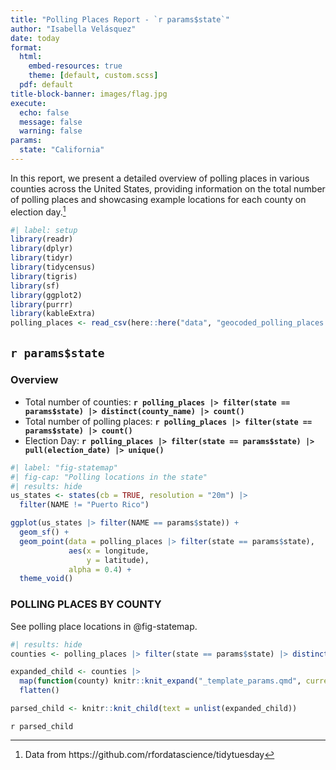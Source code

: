 ```yaml
---
title: "Polling Places Report - `r params$state`"
author: "Isabella Velásquez"
date: today
format:
  html:
    embed-resources: true
    theme: [default, custom.scss]
  pdf: default
title-block-banner: images/flag.jpg
execute:
  echo: false
  message: false
  warning: false
params:
  state: "California"
---
```


In this report, we present a detailed overview of polling places in various counties across the United States, providing information on the total number of polling places and showcasing example locations for each county on election day.[^1]

[^1]: Data from https://github.com/rfordatascience/tidytuesday

```r
#| label: setup
library(readr)
library(dplyr)
library(tidyr)
library(tidycensus)
library(tigris)
library(sf)
library(ggplot2)
library(purrr)
library(kableExtra)
polling_places <- read_csv(here::here("data", "geocoded_polling_places.csv"))
```

## `r params$state`

### Overview

:::: {layout-ncol="2"}
::: {}

* Total number of counties: **`r polling_places |> filter(state == params$state) |> distinct(county_name) |> count()`**
* Total number of polling places: **`r polling_places |> filter(state == params$state) |> count()`**
* Election Day: **`r polling_places |> filter(state == params$state) |> pull(election_date) |> unique()`**

:::

::: {}

```r
#| label: "fig-statemap"
#| fig-cap: "Polling locations in the state"
#| results: hide
us_states <- states(cb = TRUE, resolution = "20m") |>
  filter(NAME != "Puerto Rico")

ggplot(us_states |> filter(NAME == params$state)) +
  geom_sf() +
  geom_point(data = polling_places |> filter(state == params$state),
             aes(x = longitude,
                 y = latitude),
             alpha = 0.4) +
  theme_void() 
```

:::
::::

### POLLING PLACES BY COUNTY

See polling place locations in @fig-statemap.

```r
#| results: hide
counties <- polling_places |> filter(state == params$state) |> distinct(county_name) |> pull()

expanded_child <- counties |> 
  map(function(county) knitr::knit_expand("_template_params.qmd", current_county = county))  |> 
  flatten()

parsed_child <- knitr::knit_child(text = unlist(expanded_child))
```

`r parsed_child`